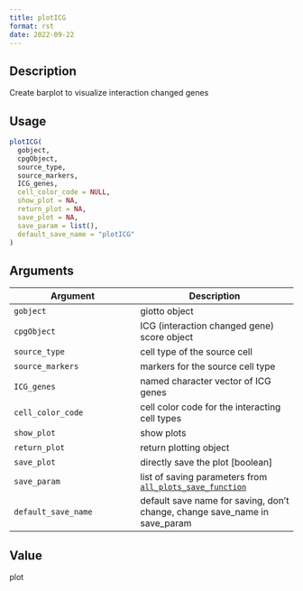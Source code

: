 ```yaml
--- 
title: plotICG 
format: rst 
date: 2022-09-22 
--- 
```


## Description

Create barplot to visualize interaction changed genes


## Usage

```r
plotICG(
  gobject,
  cpgObject,
  source_type,
  source_markers,
  ICG_genes,
  cell_color_code = NULL,
  show_plot = NA,
  return_plot = NA,
  save_plot = NA,
  save_param = list(),
  default_save_name = "plotICG"
)
```


## Arguments

Argument      |Description
------------- |----------------
`gobject`     |     giotto object
`cpgObject`     |     ICG (interaction changed gene) score object
`source_type`     |     cell type of the source cell
`source_markers`     |     markers for the source cell type
`ICG_genes`     |     named character vector of ICG genes
`cell_color_code`     |     cell color code for the interacting cell types
`show_plot`     |     show plots
`return_plot`     |     return plotting object
`save_plot`     |     directly save the plot [boolean]
`save_param`     |     list of saving parameters from [`all_plots_save_function`](#allplotssavefunction)
`default_save_name`     |     default save name for saving, don't change, change save_name in save_param


## Value

plot


